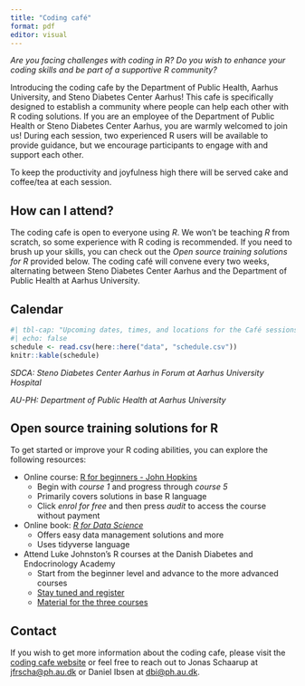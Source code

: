 ```yaml
---
title: "Coding café"
format: pdf
editor: visual
---
```


*Are you facing challenges with coding in R? Do you wish to enhance your
coding skills and be part of a supportive R community?*

Introducing the coding cafe by the Department of Public Health, Aarhus
University, and Steno Diabetes Center Aarhus! This cafe is specifically
designed to establish a community where people can help each other with
R coding solutions. If you are an employee of the Department of Public
Health or Steno Diabetes Center Aarhus, you are warmly welcomed to join
us! During each session, two experienced R users will be available to
provide guidance, but we encourage participants to engage with and
support each other.

To keep the productivity and joyfulness high there will be served cake
and coffee/tea at each session.

## How can I attend?

The coding cafe is open to everyone using *R*. We won't be teaching *R*
from scratch, so some experience with R coding is recommended. If you
need to brush up your skills, you can check out the *Open source
training solutions for R* provided below. The coding café will convene
every two weeks, alternating between Steno Diabetes Center Aarhus and
the Department of Public Health at Aarhus University.

## Calendar

```r
#| tbl-cap: "Upcoming dates, times, and locations for the Café sessions."
#| echo: false
schedule <- read.csv(here::here("data", "schedule.csv"))
knitr::kable(schedule)
```

*SDCA: Steno Diabetes Center Aarhus in Forum at Aarhus University
Hospital*

*AU-PH: Department of Public Health at Aarhus University*

## Open source training solutions for R

To get started or improve your R coding abilities, you can explore the
following resources:

-   Online course: [R for beginners - John
    Hopkins](https://www.coursera.org/specializations/data-science-foundations-r)
    -   Begin with *course 1* and progress through *course 5*
    -   Primarily covers solutions in base R language
    -   Click *enrol for free* and then press *audit* to access the
        course without payment
-   Online book: [*R for Data Science*](https://r4ds.had.co.nz/)
    -   Offers easy data management solutions and more
    -   Uses tidyverse language
-   Attend Luke Johnston's R courses at the Danish Diabetes and
    Endocrinology Academy
    -   Start from the beginner level and advance to the more advanced
        courses
    -   [Stay tuned and register](https://ddeacademy.dk/events)
    -   [Material for the three courses](https://r-cubed.rostools.org/)

## Contact

If you wish to get more information about the coding cafe, please visit
the [coding cafe website](https://coding-cafe-sdca-au.netlify.app/) or
feel free to reach out to Jonas Schaarup at
[jfrscha\@ph.au.dk](mailto:jfrscha@ph.au.dk) or Daniel Ibsen at
[dbi\@ph.au.dk](mailto:dbi@ph.au.dk).
